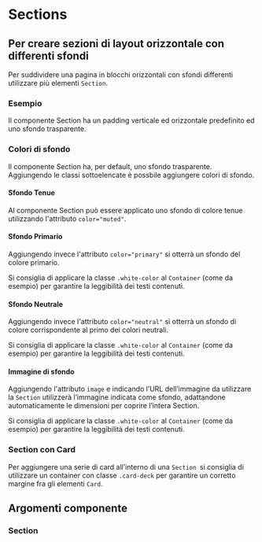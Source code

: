 
<Meta title='Documentazione/Componenti/Sections' of={Section} />

# Sections

## Per creare sezioni di layout orizzontale con differenti sfondi

Per suddividere una pagina in blocchi orizzontali con sfondi differenti utilizzare più elementi `Section`.

### Esempio

Il componente Section ha un padding verticale ed orizzontale predefinito ed uno sfondo trasparente.

<Canvas>
  <Story id='componenti-section--esempio' />
</Canvas>

### Colori di sfondo

Il componente Section ha, per default, uno sfondo trasparente. Aggiungendo le classi sottoelencate è possbile aggiungere colori di sfondo.

#### Sfondo Tenue

Al componente Section può essere applicato uno sfondo di colore tenue utilizzando l'attributo `color="muted"`.

<Canvas>
  <Story id='componenti-section--sfondo-tenue' />
</Canvas>

#### Sfondo Primario

Aggiungendo invece l'attributo `color="primary"` si otterrà un sfondo del colore primario.

Si consiglia di applicare la classe `.white-color` al `Container` (come da esempio) per garantire la leggibilità dei testi contenuti.

<Canvas>
  <Story id='componenti-section--sfondo-primario' />
</Canvas>

#### Sfondo Neutrale

Aggiungendo invece l'attributo `color="neutral"` si otterrà un sfondo di colore corrispondente al primo dei colori neutrali.

Si consiglia di applicare la classe `.white-color` al `Container` (come da esempio) per garantire la leggibilità dei testi contenuti.

<Canvas>
  <Story id='componenti-section--sfondo-neutrale' />
</Canvas>

#### Immagine di sfondo

Aggiungendo l'attributo `image` e indicando l’URL dell’immagine da utilizzare la `Section` utilizzerà l’immagine indicata come sfondo, adattandone automaticamente le dimensioni per coprire l’intera Section.

Si consiglia di applicare la classe `.white-color` al `Container` (come da esempio) per garantire la leggibilità dei testi contenuti.

<Canvas>
  <Story id='componenti-section--immagine-di-sfondo' />
</Canvas>

### Section con Card

Per aggiungere una serie di card all’interno di una `Section `si consiglia di utilizzare un container con classe `.card-deck` per garantire un corretto margine fra gli elementi `Card`.

<Canvas>
  <Story id='componenti-section--section-con-card' />
</Canvas>

## Argomenti componente

### Section

<ArgsTable of={Section} />
